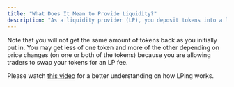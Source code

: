 ```yaml
---
title: "What Does It Mean to Provide Liquidity?"
description: "As a liquidity provider (LP), you deposit tokens into a liquidity pool and these tokens can then be used by traders for swapping."
---
```


Note that you will not get the same amount of tokens back as you initially put in. You may get less of one token and more of the other depending on price changes (on one or both of the tokens) because you are allowing traders to swap your tokens for an LP fee.

Please watch [this video](https://www.youtube.com/watch?v=c-7iFTZF9ic) for a better understanding on how LPing works.
